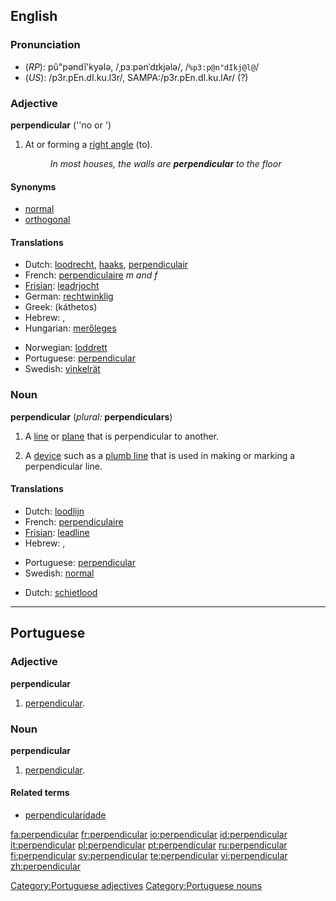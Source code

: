 {{see|Perpendicular}}
==English==

===Pronunciation===
*(''RP''): pû"pəndĭ'kyələ, /ˌpɜːpənˈdɪkjələ/, /<tt>%p3:p@n"dIkj@l@</tt>/
*(''US''): /p3r.pEn.dI.ku.l3r/, SAMPA:/p3r.pEn.dI.ku.lAr/ (?)<!--needs to be checked-->

===Adjective===
{{wikipedia}}
'''perpendicular''' (''no {{compar}} or {{superl}}')

# {{geometry}} At or forming a [[right angle]] (to).
#:''In most houses, the walls are '''perpendicular''' to the floor''

====Synonyms====
*[[normal]]
*[[orthogonal]]

====Translations====
{{trans-top|at or forming a right angle to}}
*Dutch: [[loodrecht]], [[haaks]], [[perpendiculair]]
*French: [[perpendiculaire]] ''m and f''
*[[Frisian]]: [[leadrjocht]]
*German: [[rechtwinklig]]
*Greek: {{t|el|κάθετος|m|}} (káthetos)
*Hebrew: {{he-translation|מאונך|me`unákh}} {{m}}, {{he-translation|ניצב|nitsáv}} {{m}}
*Hungarian: [[merőleges]]
{{trans-mid}}
*Norwegian: [[loddrett]]
*Portuguese: [[#Portuguese|perpendicular]]
*Swedish: [[vinkelrät]]
{{trans-bottom}}

===Noun===
'''perpendicular''' (''plural:'' '''perpendiculars''')

# {{geometry}} A [[line]] or [[plane]] that is perpendicular to another.
# A [[device]] such as a [[plumb line]] that is used in making or marking a perpendicular line.

====Translations====
{{trans-top|line or plane}}
*Dutch: [[loodlijn]] {{f}}
*French: [[perpendiculaire]] {{f}}
*[[Frisian]]: [[leadline]]
*Hebrew: {{he-translation|מאונך|me`unákh}} {{m}}, {{he-translation|ניצב|nitsáv}} {{m}}
{{trans-mid}}
*Portuguese: [[#Portuguese|perpendicular]] {{f}}
*Swedish: [[normal]] {{c}}
{{trans-bottom}}

{{trans-top|device}}
*Dutch: [[schietlood]] {{n}}
{{trans-mid}}
{{trans-bottom}}

----

==Portuguese==

===Adjective===
'''perpendicular'''

# [[#English|perpendicular]].

===Noun===
'''perpendicular''' {{f}}

# [[#English|perpendicular]].

====Related terms====
{{top2}}
*[[perpendicularidade]]
{{mid2}}
{{bottom}}

[[Category:Portuguese adjectives]]
[[Category:Portuguese nouns]]

[[fa:perpendicular]]
[[fr:perpendicular]]
[[io:perpendicular]]
[[id:perpendicular]]
[[it:perpendicular]]
[[pl:perpendicular]]
[[pt:perpendicular]]
[[ru:perpendicular]]
[[fi:perpendicular]]
[[sv:perpendicular]]
[[te:perpendicular]]
[[vi:perpendicular]]
[[zh:perpendicular]]